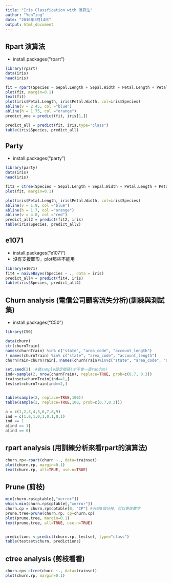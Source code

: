 ```yaml
---
title: "Iris Classfication with 演算法"
author: "YenTing"
date: "2016年3月14日"
output: html_document
---
```

## Rpart 演算法
- install.packages("rpart")
```r
library(rpart)
data(iris)
head(iris)

fit = rpart(Species ~ Sepal.Length + Sepal.Width + Petal.Length + Petal.Width, data = iris)
plot(fit, margin=0.1)
text(fit)
plot(iris$Petal.Length, iris$Petal.Width, col=iris$Species)
abline(v = 2.45, col ="blue")
abline(h = 1.75, col ="orange")
predict_one = predict(fit, iris[1,])

predict_all = predict(fit, iris,type="class")
table(iris$Species, predict_all)
```


## Party
- install.packages("party")
```r
library(party)
data(iris)
head(iris)

fit2 = ctree(Species ~ Sepal.Length + Sepal.Width + Petal.Length + Petal.Width, data = iris)
plot(fit, margin=0.1)

plot(iris$Petal.Length, iris$Petal.Width, col=iris$Species)
abline(v = 1.9, col ="blue")
abline(h = 1.7, col ="orange")
abline(v = 4.8, col ="red")
predict_all2 = predict(fit2, iris)
table(iris$Species, predict_all2)
```

## e1071
- install.packages("e1071")
- 沒有支援圖形，plot那些不能用
```r
library(e1071)
fit4 = naiveBayes(Species ~ ., data = iris)
predict_all4 = predict(fit4, iris)
table(iris$Species, predict_all4)
```


## Churn analysis (電信公司顧客流失分析)(訓練與測試集)
- install.packages("C50")
```r
library(C50)

data(churn)
str(churnTrain)
names(churnTrain) %in% c("state", "area_code", "account_length")
! names(churnTrain) %in% c("state", "area_code", "account_length")
churnTrain=churnTrain[,!names(churnTrain)%in%c("state", "area_code", "account_length")] #只取前三欄

set.seed(2)  #替sample設定號碼(才不會一直random)
ind<-sample(2, nrow(churnTrain), replace=TRUE, prob=c(0.7, 0.3))
trainset=churnTrain[ind==1,]
testset=churnTrain[ind==2,]


table(sample(2, replace=TRUE,100))
table(sample(2, replace=TRUE,100, prob=c(0.7,0.3)))

a = c(1,2,3,4,5,6,7,8,9)
ind = c(1,0,1,0,1,0,1,0,1)
ind == 1
a[ind == 1]
a[ind == 0]
```

## rpart analysis (用訓練分析來看rpart的演算法)
```r
churn.rp<-rpart(churn ~., data=trainset)
plot(churn.rp, margin=0.1)
text(churn.rp, all=TRUE, use.n=TRUE)
```

## Prune (剪枝)
```r
min(churn.rp$cptable[,"xerror"])
which.min(churn.rp$cptable[,"xerror"])
churn.cp = churn.rp$cptable[8, "CP"] #分成8個分枝，可以更改數字
prune.tree=prune(churn.rp, cp=churn.cp)
plot(prune.tree, margin=0.1)
text(prune.tree, all=TRUE, use.n=TRUE)


predictions <-predict(churn.rp, testset, type="class")
table(testset$churn, predictions)
```

## ctree analysis (剪枝看看)
```r
churn.rp<-ctree(churn ~., data=trainset)
plot(churn.rp, margin=0.1)
```


